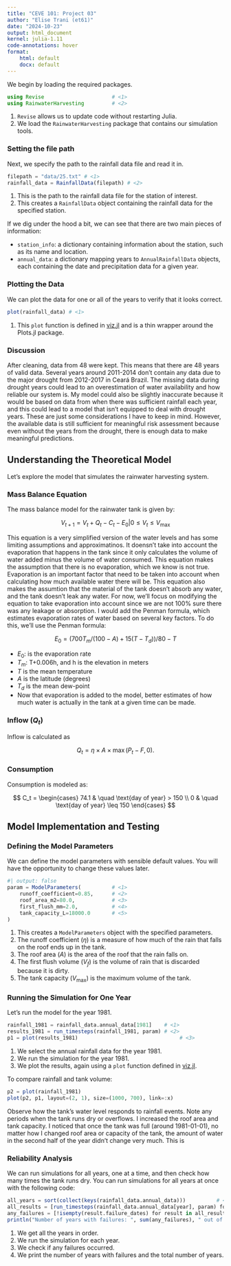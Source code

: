 ```yaml
---
title: "CEVE 101: Project 03"
author: "Elise Trani (et61)"
date: "2024-10-23"
output: html_document
kernel: julia-1.11
code-annotations: hover
format:
    html: default
    docx: default
---
```



We begin by loading the required packages.

```julia
using Revise                      # <1>
using RainwaterHarvesting         # <2>
```

1. `Revise` allows us to update code without restarting Julia.
2. We load the `RainwaterHarvesting` package that contains our simulation tools.

### Setting the file path

Next, we specify the path to the rainfall data file and read it in.

```julia
filepath = "data/25.txt" # <1>   
rainfall_data = RainfallData(filepath) # <2>
```

1. This is the path to the rainfall data file for the station of interest.
2. This creates a `RainfallData` object containing the rainfall data for the specified station.

If we dig under the hood a bit, we can see that there are two main pieces of information:

- `station_info`: a dictionary containing information about the station, such as its name and location.
- `annual_data`: a dictionary mapping years to `AnnualRainfallData` objects, each containing the date and precipitation data for a given year.

### Plotting the Data

We can plot the data for one or all of the years to verify that it looks correct.

```julia
plot(rainfall_data) # <1>
```

1. This `plot` function is defined in [viz.jl](./RainwaterHarvesting/src/viz.jl) and is a thin wrapper around the Plots.jl package.

### Discussion

After cleaning, data from 48 were kept. This means that there are 48 years of valid data. Several years around 2011-2014 don’t contain any data due to the major drought from 2012-2017 in Ceará Brazil. The missing data during drought years could lead to an overestimation of water availability and how reliable our system is. My model could also be slightly inaccurate because it would be based on data from when there was sufficient rainfall each year, and this could lead to a model that isn’t equipped to deal with drought years. These are just some considerations I have to keep in mind. However, the available data is still sufficient for meaningful risk assessment because even without the years from the drought, there is enough data to make meaningful predictions.

## Understanding the Theoretical Model

Let's explore the model that simulates the rainwater harvesting system.

### Mass Balance Equation

The mass balance model for the rainwater tank is given by:

$$
V_{t+1} = V_t + Q_t - C_t - E_0 | 0 \leq V_t \leq V_\text{max}
$$

This equation is a very simplified version of the water levels and has some limiting assumptions and approximatinos. It doensn't take into account the evaporation that happens in the tank since it only calculates the volume of water added minus the volume of water consumed. This equation makes the assumption that there is no evaporation, which we know is not true. Evaporation is an important factor that need to be taken into account when calculating how much available water there will be. This equation also makes the assumtion that the material of the tank doesn't absorb any water, and the tank doesn't leak any water. For now, we'll focus on modifying the equation to take evaporation into account since we are not 100% sure there was any leakage or absorption. I would add the Penman formula, which estimates evaporation rates of water based on several key factors.
To do this, we'll use the Penman formula:

$$
E_0=(700T_m/(100-A)+15(T-T_d))/80-T
$$

- $E_0$: is the evaporation rate
- $T_m$: T+0.006h, and h is the elevation in meters
- $T$ is the mean temperature
- $A$ is the latitude (degrees)
- $T_d$ is the mean dew-point
- Now that evaporation is added to the model, better estimates of how much water is actually in the tank at a given time can be made.

### Inflow ($Q_t$)

Inflow is calculated as

$$
Q_t = \eta \times A \times \max(P_t - F, 0).
$$

### Consumption

Consumption is modeled as:

$$
C_t = \begin{cases}
    74.1 & \quad \text{day of year} > 150 \\
    0 & \quad \text{day of year} \leq 150
\end{cases}
$$

## Model Implementation and Testing

### Defining the Model Parameters

We can define the model parameters with sensible default values.
You will have the opportunity to change these values later.

```julia
#| output: false
param = ModelParameters(          # <1>
    runoff_coefficient=0.85,      # <2>
    roof_area_m2=80.0,            # <3>
    first_flush_mm=2.0,           # <4>
    tank_capacity_L=18000.0       # <5>
)
```

1. This creates a `ModelParameters` object with the specified parameters.
2. The runoff coefficient ($\eta$) is a measure of how much of the rain that falls on the roof ends up in the tank.
3. The roof area ($A$) is the area of the roof that the rain falls on.
4. The first flush volume ($V_f$) is the volume of rain that is discarded because it is dirty.
5. The tank capacity ($V_\text{max}$) is the maximum volume of the tank.

### Running the Simulation for One Year

Let's run the model for the year 1981.

```julia
rainfall_1981 = rainfall_data.annual_data[1981]    # <1>
results_1981 = run_timesteps(rainfall_1981, param) # <2>
p1 = plot(results_1981)                                 # <3>
```

1. We select the annual rainfall data for the year 1981.
2. We run the simulation for the year 1981.
3. We plot the results, again using a `plot` function defined in [viz.jl](./RainwaterHarvesting/src/viz.jl).

To compare rainfall and tank volume:

```julia
p2 = plot(rainfall_1981)
plot(p2, p1, layout=(2, 1), size=(1000, 700), link=:x)
```

Observe how the tank's water level responds to rainfall events.
Note any periods when the tank runs dry or overflows. I increased the roof area and tank capacity. I noticed that once the tank was full (around 1981-01-01), no matter how I changed roof area or capacity of the tank, the amount of water in the second half of the year didn't change very much. This is 

### Reliability Analysis

We can run simulations for all years, one at a time, and then check how many times the tank runs dry.
You can run simulations for all years at once with the following code:

```julia
all_years = sort(collect(keys(rainfall_data.annual_data)))          # <1>
all_results = [run_timesteps(rainfall_data.annual_data[year], param) for year in all_years]   # <2>
any_failures = [!isempty(result.failure_dates) for result in all_results]  # <3>
println("Number of years with failures: ", sum(any_failures), " out of ", length(all_years))  # <4>
```

1. We get all the years in order.
2. We run the simulation for each year.
3. We check if any failures occurred.
4. We print the number of years with failures and the total number of years.

